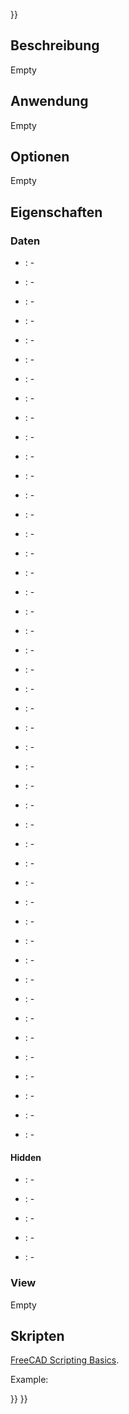 <languages/>

{{VeryImportantMessage|This is an unfinished experimental feature. [[CAM_experimental|Enable Experimental Features]]}}

{{UnfinishedDocu{{#translation:}}}}

{{Docnav
|[[CAM_ThreadMilling|ThreadMilling]]
|[[CAM_Area_Workplane|Area Workplane]]
|[[CAM_Workbench|CAM]]
|IconL=CAM_ThreadMilling.svg
|IconR=CAM_Area_Workplane.svg
|IconC=Workbench_CAM.svg
}}

{{GuiCommand
|Name=CAM Area
|MenuLocation=CAM → Area
|Workbenches=[[CAM_Workbench|CAM]]
}}

<span id="Description"></span>
==Beschreibung==

Empty

<span id="Usage"></span>
==Anwendung==

Empty

<span id="Options"></span>
==Optionen==

Empty

<span id="Properties"></span>
==Eigenschaften==

<span id="Data"></span>
===Daten===

{{TitleProperty|Area}}

* {{PropertyData|Operation}}: -
* {{PropertyData|Fill}}: -
* {{PropertyData|Coplanar}}: -
* {{PropertyData|Reorient}}: -
* {{PropertyData|Outline}}: -
* {{PropertyData|Explode}}: -
* {{PropertyData|OpenMode}}: -
* {{PropertyData|Deflection}}: -
* {{PropertyData|SubjectFill}}: -
* {{PropertyData|ClipFill}}: -

{{TitleProperty|Base}}

* {{PropertyData|Sources}}: -
* {{PropertyData|Placement}}: -
* {{PropertyData|Label}}: -

{{TitleProperty|Offset}}

* {{PropertyData|Offset}}: -
* {{PropertyData|ExtraPass}}: -
* {{PropertyData|Stepover}}: -
* {{PropertyData|LastStepover}}: -
* {{PropertyData|JoinType}}: -
* {{PropertyData|EndType}}: -
* {{PropertyData|MiterLimit}}: -
* {{PropertyData|RoundPrecision}}: -

{{TitleProperty|Pocket}}

* {{PropertyData|PocketMode}}: -
* {{PropertyData|ToolRadius}}: -
* {{PropertyData|PocketExtraOffset}}: -
* {{PropertyData|PocketStepover}}: -
* {{PropertyData|PocketLastStepover}}: -
* {{PropertyData|FromCenter}}: -
* {{PropertyData|Angle}}: -
* {{PropertyData|AngleShift}}: -
* {{PropertyData|Shift}}: -
* {{PropertyData|Thicken}}: -

{{TitleProperty|Section}}

* {{PropertyData|SectionCount}}: -
* {{PropertyData|Stepdown}}: -
* {{PropertyData|SectionOffset}}: -
* {{PropertyData|SectionTolerance}}: -
* {{PropertyData|SectionMode}}: -
* {{PropertyData|Project}}: -

{{TitleProperty|libarea}}

* {{PropertyData|Tolerance}}: -
* {{PropertyData|FitArcs}}: -
* {{PropertyData|Simplify}}: -
* {{PropertyData|CleanDistance}}: -
* {{PropertyData|Accuracy}}: -
* {{PropertyData|Unit}}: -
* {{PropertyData|MinArcPoints}}: -
* {{PropertyData|MaxArcPoints}}: -
* {{PropertyData|ClipperScale}}: -

====Hidden====

* {{PropertyData|ExpressionEngine}}: -
* {{PropertyData|Label2}}: -
* {{PropertyData|Shape}}: -
* {{PropertyData|Visibility}}: -
* {{PropertyData|WorkPlane}}: -

===View===

Empty

<span id="Scripting"></span>
==Skripten==

{{Emphasis|See also:}} [[FreeCAD_Scripting_Basics|FreeCAD Scripting Basics]].

Example:

{{Code|code=
#Place code example here.
}}


{{Docnav
|[[CAM_ThreadMilling|ThreadMilling]]
|[[CAM_Area_Workplane|Area Workplane]]
|[[CAM_Workbench|CAM]]
|IconL=CAM_ThreadMilling.svg
|IconR=CAM_Area_Workplane.svg
|IconC=Workbench_CAM.svg
}}

{{CAM_Tools_navi{{#translation:}}}}
{{Userdocnavi{{#translation:}}}}